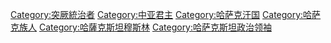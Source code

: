 [[Category:突厥統治者|Category:突厥統治者]]
[[Category:中亚君主|Category:中亚君主]]
[[Category:哈萨克汗国|Category:哈萨克汗国]]
[[Category:哈萨克族人|Category:哈萨克族人]]
[[Category:哈薩克斯坦穆斯林|Category:哈薩克斯坦穆斯林]]
[[Category:哈萨克斯坦政治领袖|Category:哈萨克斯坦政治领袖]]